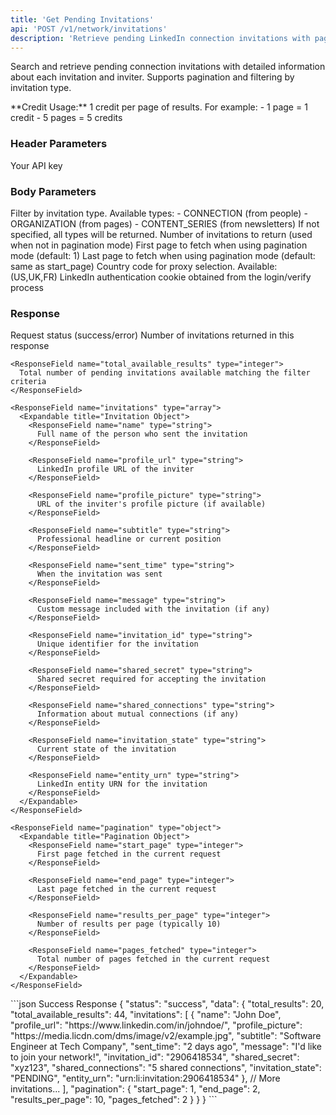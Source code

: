 ```yaml
---
title: 'Get Pending Invitations'
api: 'POST /v1/network/invitations'
description: 'Retrieve pending LinkedIn connection invitations with pagination and filtering'
---
```


Search and retrieve pending connection invitations with detailed information about each invitation and inviter. Supports pagination and filtering by invitation type.

<Note>
  **Credit Usage:** 1 credit per page of results. For example:
  - 1 page = 1 credit
  - 5 pages = 5 credits
</Note>

### Header Parameters

<ParamField header="x-api-key" type="string" required>
  Your API key
</ParamField>

### Body Parameters

<ParamField body="invitation_type" type="string">
  Filter by invitation type. Available types:
  - CONNECTION (from people)
  - ORGANIZATION (from pages)
  - CONTENT_SERIES (from newsletters)
  If not specified, all types will be returned.
</ParamField>

<ParamField body="total_results" type="integer" default="10">
  Number of invitations to return (used when not in pagination mode)
</ParamField>

<ParamField body="start_page" type="integer">
  First page to fetch when using pagination mode (default: 1)
</ParamField>

<ParamField body="end_page" type="integer">
  Last page to fetch when using pagination mode (default: same as start_page)
</ParamField>

<ParamField body="country" type="string" default="FR">
  Country code for proxy selection. Available: (US,UK,FR)
</ParamField>

<ParamField body="login_token" type="string" required>
  LinkedIn authentication cookie obtained from the login/verify process
</ParamField>

### Response

<ResponseField name="status" type="string">
  Request status (success/error)
</ResponseField>

<ResponseField name="data" type="object">
  <Expandable title="Properties">
    <ResponseField name="total_results" type="integer">
      Number of invitations returned in this response
    </ResponseField>

    <ResponseField name="total_available_results" type="integer">
      Total number of pending invitations available matching the filter criteria
    </ResponseField>

    <ResponseField name="invitations" type="array">
      <Expandable title="Invitation Object">
        <ResponseField name="name" type="string">
          Full name of the person who sent the invitation
        </ResponseField>

        <ResponseField name="profile_url" type="string">
          LinkedIn profile URL of the inviter
        </ResponseField>

        <ResponseField name="profile_picture" type="string">
          URL of the inviter's profile picture (if available)
        </ResponseField>

        <ResponseField name="subtitle" type="string">
          Professional headline or current position
        </ResponseField>

        <ResponseField name="sent_time" type="string">
          When the invitation was sent
        </ResponseField>

        <ResponseField name="message" type="string">
          Custom message included with the invitation (if any)
        </ResponseField>

        <ResponseField name="invitation_id" type="string">
          Unique identifier for the invitation
        </ResponseField>

        <ResponseField name="shared_secret" type="string">
          Shared secret required for accepting the invitation
        </ResponseField>

        <ResponseField name="shared_connections" type="string">
          Information about mutual connections (if any)
        </ResponseField>

        <ResponseField name="invitation_state" type="string">
          Current state of the invitation
        </ResponseField>

        <ResponseField name="entity_urn" type="string">
          LinkedIn entity URN for the invitation
        </ResponseField>
      </Expandable>
    </ResponseField>

    <ResponseField name="pagination" type="object">
      <Expandable title="Pagination Object">
        <ResponseField name="start_page" type="integer">
          First page fetched in the current request
        </ResponseField>

        <ResponseField name="end_page" type="integer">
          Last page fetched in the current request
        </ResponseField>

        <ResponseField name="results_per_page" type="integer">
          Number of results per page (typically 10)
        </ResponseField>

        <ResponseField name="pages_fetched" type="integer">
          Total number of pages fetched in the current request
        </ResponseField>
      </Expandable>
    </ResponseField>
  </Expandable>
</ResponseField>

<ResponseExample>
```json Success Response
{
  "status": "success",
  "data": {
    "total_results": 20,
    "total_available_results": 44,
    "invitations": [
      {
        "name": "John Doe",
        "profile_url": "https://www.linkedin.com/in/johndoe/",
        "profile_picture": "https://media.licdn.com/dms/image/v2/example.jpg",
        "subtitle": "Software Engineer at Tech Company",
        "sent_time": "2 days ago",
        "message": "I'd like to join your network!",
        "invitation_id": "2906418534",
        "shared_secret": "xyz123",
        "shared_connections": "5 shared connections",
        "invitation_state": "PENDING",
        "entity_urn": "urn:li:invitation:2906418534"
      },
      // More invitations...
    ],
    "pagination": {
      "start_page": 1,
      "end_page": 2,
      "results_per_page": 10,
      "pages_fetched": 2
    }
  }
}
```
<ResponseExample>
</ResponseField>
